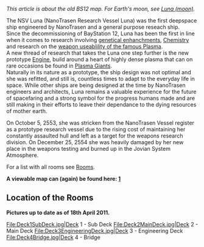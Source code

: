 {{BayPage}}
{{Archive}}

''This article is about the old BS12 map. For Earth's moon, see [[Luna (moon)]].''

The NSV Luna (NanoTrasen Research Vessel Luna) was the first deepspace ship engineered by NanoTrasen and a general purpose reseach ship.<br>
Since the decommissioning of BayStation 12, Luna has been the first in line when it comes to research involving [[Geneticist|genetical enhanchments]], [[Chemistry]] and research on the [[Plasma Researcher|weapon useablility of the famous Plasma]].<br>
A new thread of research that takes the Luna one step further is the new prototype [[Engine]], build around a heart of highly dense plasma that can on rare occasions be found in [[Backstory|Plasma Giants]].<br>
Naturally in its nature as a prototype, the ship design was not optimal and she was refitted, and still is, countless times to adapt to the everyday life in space. While other ships are being designed at the time by NanoTrasen engineers and architects, Luna remains a valuable experience for the future of spacefaring and a strong symbol for the progress humans made and are still making in their efforts to leave their dependance to the dying resources of mother earth.

On October 5, 2553, she was stricken from the NanoTrasen Vessel register as a prototype research vessel due to the rising cost of maintaining her constantly assaulted hull and left as a target for the weapons research division. On December 25, 2554 she was heavily damaged by her new place in the weapons testing and burned up in the Jovian System Atmosphere. 

For a list with all rooms see [[:Category:Rooms|Rooms]].

'''A viewable map can (again) be found here: [http://79.97.112.192/html/map-bs12.html]'''
==Location of the Rooms==
'''Pictures up to date as of 18th April 2011.'''
<gallery>
File:Deck1SubDeck.jpg|Deck 1 - Sub Deck
File:Deck2MainDeck.jpg|Deck 2 - Main Deck
File:Deck3EngineeringDeck.jpg|Deck 3 - Engineering Deck
File:Deck4Bridge.jpg|Deck 4 - Bridge
</gallery>